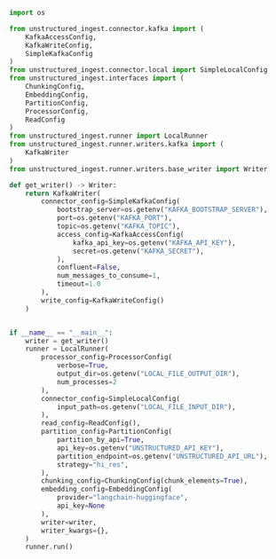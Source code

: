 ```python Python Ingest v1
import os

from unstructured_ingest.connector.kafka import (
    KafkaAccessConfig,
    KafkaWriteConfig,
    SimpleKafkaConfig
)
from unstructured_ingest.connector.local import SimpleLocalConfig
from unstructured_ingest.interfaces import (
    ChunkingConfig,
    EmbeddingConfig,
    PartitionConfig,
    ProcessorConfig,
    ReadConfig
)
from unstructured_ingest.runner import LocalRunner
from unstructured_ingest.runner.writers.kafka import (
    KafkaWriter
)
from unstructured_ingest.runner.writers.base_writer import Writer

def get_writer() -> Writer:
    return KafkaWriter(
        connector_config=SimpleKafkaConfig(
            bootstrap_server=os.getenv("KAFKA_BOOTSTRAP_SERVER"),
            port=os.getenv("KAFKA_PORT"),
            topic=os.getenv("KAFKA_TOPIC"),
            access_config=KafkaAccessConfig(
                kafka_api_key=os.getenv("KAFKA_API_KEY"),
                secret=os.getenv("KAFKA_SECRET"),
            ),
            confluent=False,
            num_messages_to_consume=1,
            timeout=1.0
        ),
        write_config=KafkaWriteConfig()
    )


if __name__ == "__main__":
    writer = get_writer()
    runner = LocalRunner(
        processor_config=ProcessorConfig(
            verbose=True,
            output_dir=os.getenv("LOCAL_FILE_OUTPUT_DIR"),
            num_processes=2
        ),
        connector_config=SimpleLocalConfig(
            input_path=os.getenv("LOCAL_FILE_INPUT_DIR"),
        ),
        read_config=ReadConfig(),
        partition_config=PartitionConfig(
            partition_by_api=True,
            api_key=os.getenv("UNSTRUCTURED_API_KEY"),
            partition_endpoint=os.getenv("UNSTRUCTURED_API_URL"),
            strategy="hi_res",
        ),
        chunking_config=ChunkingConfig(chunk_elements=True),
        embedding_config=EmbeddingConfig(
            provider="langchain-huggingface",
            api_key=None
        ),
        writer=writer,
        writer_kwargs={},
    )
    runner.run()
```